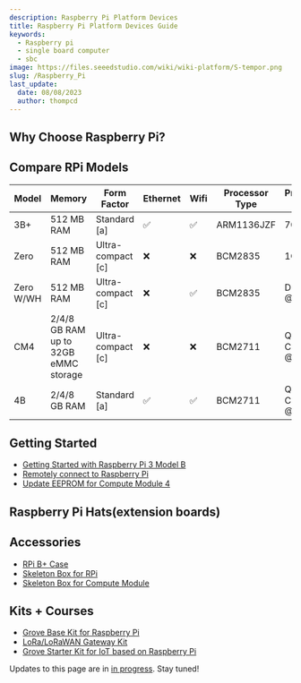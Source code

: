 ```yaml
---
description: Raspberry Pi Platform Devices
title: Raspberry Pi Platform Devices Guide
keywords:
  - Raspberry pi
  - single board computer
  - sbc
image: https://files.seeedstudio.com/wiki/wiki-platform/S-tempor.png
slug: /Raspberry_Pi
last_update:
  date: 08/08/2023
  author: thompcd
---
```



<HeroSection />

## Why Choose Raspberry Pi?
<FamilyValueSection />

## Compare RPi Models
| Model    | Memory                                 | Form Factor | Ethernet | Wifi | Processor Type | Processor Speed |
|-------   |--------                                |-------------|----------|----- |----------------|-----------------|
| 3B+      | 512 MB RAM                             | Standard [a]          | ✅ |✅ |ARM1136JZF| 700MHz            |
| Zero     | 512 MB RAM                             | Ultra-compact [c]     | ❌ |❌ |BCM2835   | 1GHz              |
| Zero W/WH| 512 MB RAM                             | Ultra-compact [c]     | ❌ |✅ |BCM2835   | Dual Core @1GHz   |
| CM4      | 2/4/8 GB RAM up to 32GB eMMC storage   | Ultra-compact [c]     | ❌ |❌ |BCM2711   | Quad Core @1.5GHz |
| 4B       | 2/4/8 GB RAM                           | Standard [a]          | ✅ |✅ |BCM2711   | Quad Core @1.5 GHz|

## Getting Started

- [Getting Started with Raspberry Pi 3 Model B](https://wiki.seeedstudio.com/Getting_Started_with_Arduino/)
- [Remotely connect to Raspberry Pi](https://wiki.seeedstudio.com/remote_connect/)
- [Update EEPROM for Compute Module 4](https://wiki.seeedstudio.com/Raspberry_pi_CM4_update_eeprom/)

## Raspberry Pi Hats(extension boards)
<HatSection />

## Accessories
- [RPi B+ Case]("./Accessories/Raspberry_PI_Bplus_Case.md")
- [Skeleton Box for RPi]("./Accessories/Skeleton_box_for_Rasberry_Pi.md")
- [Skeleton Box for Compute Module]("./Accessories/Skeleton_Box_for_Raspberry_Pi_Compute_Module_Development_Kit.md")

## Kits + Courses

- [Grove Base Kit for Raspberry Pi](https://wiki.seeedstudio.com/Grove_Base_Kit_for_Raspberry_Pi/)
- [LoRa/LoRaWAN Gateway Kit](https://wiki.seeedstudio.com/LoRa_LoRaWan_Gateway_Kit/)
- [Grove Starter Kit for IoT based on Raspberry Pi](https://wiki.seeedstudio.com/Grove_Starter_Kit_for_IoT_based_on_Raspberry_Pi/)

Updates to this page are in <a href="https://github.com/orgs/Seeed-Studio/projects/6?pane=issue&itemId=30495963">in progress</a>. Stay tuned!